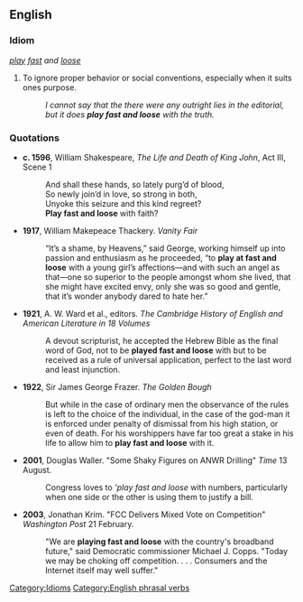 ==English==

===Idiom===
''[[play]] [[fast]] and [[loose]]''

# To ignore proper behavior or social conventions, especially when it suits ones purpose. 
#: ''I cannot say that the there were any outright lies in the editorial, but it does '''play fast and loose''' with the truth.''

===Quotations===
*'''c. 1596''', William Shakespeare, ''The Life and Death of King John'', Act III, Scene 1
*:And shall these hands, so lately purg’d of blood,	 
*:So newly join’d in love, so strong in both,	 
*:Unyoke this seizure and this kind regreet?	 
*:'''Play fast and loose''' with faith? 

*'''1917''', William Makepeace Thackery. ''Vanity Fair''
*:“It’s a shame, by Heavens,” said George, working himself up into passion and enthusiasm as he proceeded, “to '''play at fast and loose''' with a young girl’s affections—and with such an angel as that—one so superior to the people amongst whom she lived, that she might have excited envy, only she was so good and gentle, that it’s wonder anybody dared to hate her.” 

*'''1921''', A. W. Ward et al., editors. ''The Cambridge History of English and American Literature in 18 Volumes'' 
*:A devout scripturist, he accepted the Hebrew Bible as the final word of God, not to be '''played fast and loose''' with but to be received as a rule of universal application, perfect to the last word and least injunction. 

* '''1922''', Sir James George Frazer. ''The Golden Bough''
*:But while in the case of ordinary men the observance of the rules is left to the choice of the individual, in the case of the god-man it is enforced under penalty of dismissal from his high station, or even of death. For his worshippers have far too great a stake in his life to allow him to '''play fast and loose''' with it. 

*'''2001''', Douglas Waller.  "Some Shaky Figures on ANWR Drilling" ''Time'' 13 August. 
*: Congress loves to '''play fast and loose'' with numbers, particularly when one side or the other is using them to justify a bill. 

*'''2003''', Jonathan Krim. "FCC Delivers Mixed Vote on Competition" ''Washington Post'' 21 February. 
*:"We are '''playing fast and loose''' with the country's broadband future," said Democratic commissioner Michael J. Copps. "Today we may be choking off competition. . . . Consumers and the Internet itself may well suffer."

[[Category:Idioms]]
[[Category:English phrasal verbs]]